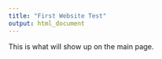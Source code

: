 ---
title: "First Website Test"
output: html_document
---

This is what will show up on the main page. 